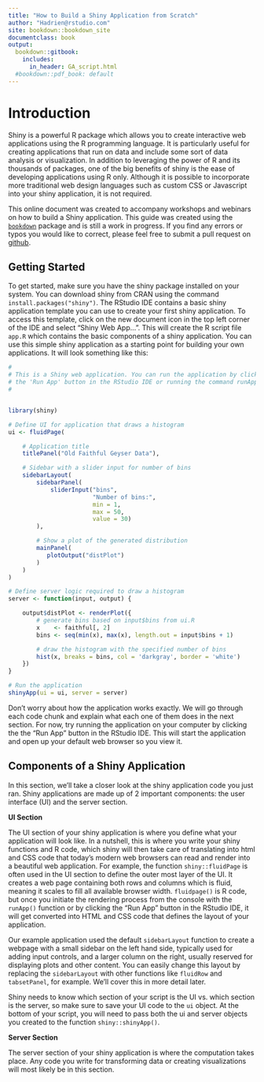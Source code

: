 ```yaml
---
title: "How to Build a Shiny Application from Scratch"
author: "Hadrien@rstudio.com"
site: bookdown::bookdown_site
documentclass: book
output:
  bookdown::gitbook:
    includes:
      in_header: GA_script.html
  #bookdown::pdf_book: default
---
```


# Introduction

Shiny is a powerful R package which allows you to create interactive web applications using the R programming language. It is particularly useful for creating applications that run on data and include some sort of data analysis or visualization. In addition to leveraging the power of R and its thousands of packages, one of the big benefits of shiny is the ease of developing applications using R only. Although it is possible to incorporate more traditional web design languages such as custom CSS or Javascript into your shiny application, it is not required.

This online document was created to accompany workshops and webinars on how to build a Shiny application. This guide was created using the [`bookdown`](https://bookdown.org/yihui/bookdown/) package and is still a work in progress. If you find any errors or typos you would like to correct, please feel free to submit a pull request on [github](https://github.com/hdykiel/shiny-guide).

## Getting Started

To get started, make sure you have the shiny package installed on your system. You can download shiny from CRAN using the command `install.packages("shiny")`. The RStudio IDE contains a basic shiny application template you can use to create your first shiny application. To access this template, click on the new document icon in the top left corner of the IDE and select "Shiny Web App...". This will create the R script file `app.R` which contains the basic components of a shiny application. You can use this simple shiny application as a starting point for building your own applications. It will look something like this: 

```r

#
# This is a Shiny web application. You can run the application by clicking
# the 'Run App' button in the RStudio IDE or running the command runApp("app.R").
#


library(shiny)

# Define UI for application that draws a histogram
ui <- fluidPage(

    # Application title
    titlePanel("Old Faithful Geyser Data"),

    # Sidebar with a slider input for number of bins
    sidebarLayout(
        sidebarPanel(
            sliderInput("bins",
                        "Number of bins:",
                        min = 1,
                        max = 50,
                        value = 30)
        ),

        # Show a plot of the generated distribution
        mainPanel(
           plotOutput("distPlot")
        )
    )
)

# Define server logic required to draw a histogram
server <- function(input, output) {

    output$distPlot <- renderPlot({
        # generate bins based on input$bins from ui.R
        x    <- faithful[, 2]
        bins <- seq(min(x), max(x), length.out = input$bins + 1)

        # draw the histogram with the specified number of bins
        hist(x, breaks = bins, col = 'darkgray', border = 'white')
    })
}

# Run the application
shinyApp(ui = ui, server = server)

```


Don't worry about how the application works exactly. We will go through each code chunk and explain what each one of them does in the next section. For now, try running the application on your computer by clicking the the "Run App" button in the RStudio IDE. This will start the application and open up your default web browser so you view it.

## Components of a Shiny Application

In this section, we'll take a closer look at the shiny application code you just ran. Shiny applications are made up of 2 important components: the user interface (UI) and the server section.

**UI Section** 

The UI section of your shiny application is where you define what your application will look like. In a nutshell, this is where you write your shiny functions and R code, which shiny will then take care of translating into html and CSS code that today's modern web browsers can read and render into a beautiful web application. For example, the function `shiny::fluidPage` is often used in the UI section to define the outer most layer of the UI. It creates a web page containing both rows and columns which is fluid, meaning it scales to fill all available browser width. `fluidpage()` is R code, but once you initiate the rendering process from the console with the `runApp()` function or by clicking the "Run App" button in the RStudio IDE, it will get converted into HTML and CSS code that defines the layout of your application.

Our example application used the default `sidebarLayout` function to create a webpage with a small sidebar on the left hand side, typically used for adding input controls, and a larger column on the right, usually reserved for displaying plots and other content. You can easily change this layout by replacing the `sidebarLayout` with other functions like `fluidRow` and `tabsetPanel`, for example. We'll cover this in more detail later.

Shiny needs to know which section of your script is the UI vs. which section is the server, so make sure to save your UI code to the `ui` object. At the bottom of your script, you will need to pass both the ui and server objects you created to the function `shiny::shinyApp()`.

**Server Section** 

The server section of your shiny application is where the computation takes place. Any code you write for transforming data or creating visualizations will most likely be in this section.

